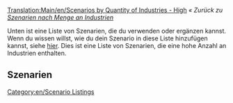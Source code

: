 [[Translation:Main/en/Scenarios by Quantity of Industries - High]]{{en/-}}
''« Zurück zu [[Main/de/Szenarien nach Menge an Industrien|Szenarien nach Menge an Industrien]]''

[[Category:en/Scenario Listings]]

Unten ist eine Liste von Szenarien, die du verwenden oder ergänzen kannst. Wenn du wissen willst, wie du dein Szenario in diese Liste hinzufügen kannst, siehe [[Main/en/List of player-made scenarios|hier]]. Dies ist eine Liste von Szenarien, die eine hohe Anzahl an Industrien enthalten.

==Szenarien==